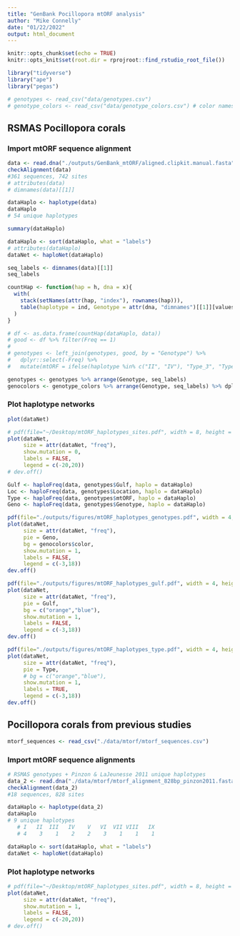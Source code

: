 ```yaml
---
title: "GenBank Pocillopora mtORF analysis"
author: "Mike Connelly"
date: "01/22/2022"
output: html_document
---
```


```r
knitr::opts_chunk$set(echo = TRUE)
knitr::opts_knit$set(root.dir = rprojroot::find_rstudio_root_file())
```
```r
library("tidyverse")
library("ape")
library("pegas")
```
```r
# genotypes <- read_csv("data/genotypes.csv")
# genotype_colors <- read_csv("data/genotype_colors.csv") # color names csv corresponding to excel sheet colors
```
## RSMAS Pocillopora corals
### Import mtORF sequence alignment 
```r
data <- read.dna("./outputs/GenBank_mtORF/aligned.clipkit.manual.fasta", format = "fasta")
checkAlignment(data)
#361 sequences, 742 sites
# attributes(data)
# dimnames(data)[[1]]
```
```r
dataHaplo <- haplotype(data)
dataHaplo
# 54 unique haplotypes

summary(dataHaplo)
```
```r
dataHaplo <- sort(dataHaplo, what = "labels")
# attributes(dataHaplo)
dataNet <- haploNet(dataHaplo)
```
```r
seq_labels <- dimnames(data)[[1]]
seq_labels
```
```r
countHap <- function(hap = h, dna = x){
  with(
    stack(setNames(attr(hap, "index"), rownames(hap))),
    table(haplotype = ind, Genotype = attr(dna, "dimnames")[[1]][values])
  )
}
```
```r
# df <- as.data.frame(countHap(dataHaplo, data))
# good <- df %>% filter(Freq == 1)
# 
# genotypes <- left_join(genotypes, good, by = "Genotype") %>% 
#   dplyr::select(-Freq) %>% 
#   mutate(mtORF = ifelse(haplotype %in% c("II", "IV"), "Type_3", "Type_1"))
```
```r
genotypes <- genotypes %>% arrange(Genotype, seq_labels)
genocolors <- genotype_colors %>% arrange(Genotype, seq_labels) %>% dplyr::select(color)
```

### Plot haplotype networks
```r
plot(dataNet)
```
```r
# pdf(file="~/Desktop/mtORF_haplotypes_sites.pdf", width = 8, height = 10, pointsize = 10)
plot(dataNet,
     size = attr(dataNet, "freq"),
     show.mutation = 0,
     labels = FALSE,
     legend = c(-20,20))
# dev.off()
```
```r
Gulf <- haploFreq(data, genotypes$Gulf, haplo = dataHaplo)
Loc <- haploFreq(data, genotypes$Location, haplo = dataHaplo)
Type <- haploFreq(data, genotypes$mtORF, haplo = dataHaplo)
Geno <- haploFreq(data, genotypes$Genotype, haplo = dataHaplo)
```
```r
pdf(file="./outputs/figures/mtORF_haplotypes_genotypes.pdf", width = 4, height = 5, pointsize = 6)
plot(dataNet,
     size = attr(dataNet, "freq"),
     pie = Geno,
     bg = genocolors$color,
     show.mutation = 1,
     labels = FALSE,
     legend = c(-3,18))
dev.off()
```
```r
pdf(file="./outputs/figures/mtORF_haplotypes_gulf.pdf", width = 4, height = 5, pointsize = 6)
plot(dataNet,
     size = attr(dataNet, "freq"),
     pie = Gulf,
     bg = c("orange","blue"),
     show.mutation = 1,
     labels = FALSE,
     legend = c(-3,18))
dev.off()
```
```r
pdf(file="./outputs/figures/mtORF_haplotypes_type.pdf", width = 4, height = 5, pointsize = 6)
plot(dataNet,
     size = attr(dataNet, "freq"),
     pie = Type,
     # bg = c("orange","blue"),
     show.mutation = 1,
     labels = TRUE,
     legend = c(-3,18))
dev.off()
```
## Pocillopora corals from previous studies
```r
mtorf_sequences <- read_csv("./data/mtorf/mtorf_sequences.csv")
```
### Import mtORF sequence alignments
```r
# RSMAS genotypes + Pinzon & LaJeunesse 2011 unique haplotypes
data_2 <- read.dna("./data/mtorf/mtorf_alignment_828bp_pinzon2011.fasta", format = "fasta")
checkAlignment(data_2)
#18 sequences, 828 sites
```
```r
dataHaplo <- haplotype(data_2)
dataHaplo
# 9 unique haplotypes
   # I   II  III   IV    V   VI  VII VIII   IX 
   # 4    3    1    2    2    3    1    1    1 
```
```r
dataHaplo <- sort(dataHaplo, what = "labels")
dataNet <- haploNet(dataHaplo)
```

### Plot haplotype networks
```r
# pdf(file="~/Desktop/mtORF_haplotypes_sites.pdf", width = 8, height = 10, pointsize = 10)
plot(dataNet,
     size = attr(dataNet, "freq"),
     show.mutation = 1,
     labels = FALSE,
     legend = c(-20,20))
# dev.off()
```
